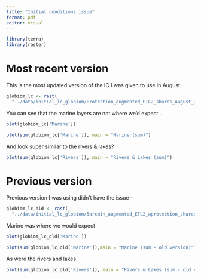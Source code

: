 ```yaml
---
title: "Initial conditions issue"
format: pdf
editor: visual
---
```


```r
library(terra)
library(raster)
```

# Most recent version 

This is the most updated version of the IC I was given to use in August:

```r
globiom_lc <- rast(
  "../data/initial_lc_globiom/Protection_augmented_ETL2_shares_August_2023.tif")
```

You can see that the marine layers are not where we'd expect...

```r
plot(globiom_lc['Marine'])
```

```r
plot(sum(globiom_lc['Marine']), main = "Marine (sum)")
```

And look super similar to the rivers & lakes? 

```r
plot(sum(globiom_lc['Rivers']), main = "Rivers & Lakes (sum)")
```

# Previous version

Previous version I was using didn't have the issue -- 

```r
globiom_lc_old <- rast(
  "../data/initial_lc_globiom/5arcmin_augmented_ETL2_wprotection_shares 2.tif")
```

Marine was where we would expect
```r
plot(globiom_lc_old['Marine'])
```

```r
plot(sum(globiom_lc_old['Marine']),main = "Marine (sum - old version)")
```

As were the rivers and lakes

```r
plot(sum(globiom_lc_old['Rivers']), main = "Rivers & Lakes (sum - old version)")
```

